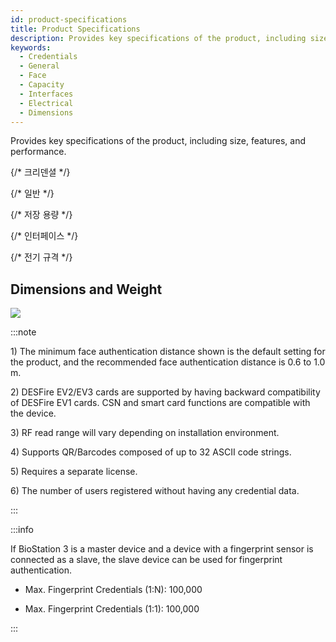 ```yaml
---
id: product-specifications
title: Product Specifications
description: Provides key specifications of the product, including size, features, and performance.
keywords:
  - Credentials
  - General
  - Face
  - Capacity
  - Interfaces
  - Electrical
  - Dimensions
---
```


Provides key specifications of the product, including size, features, and performance.


{/* 크리덴셜 */}

<SpecSection data={specs.biostation3.credentials} />

{/* 일반 */}

<SpecSection data={specs.biostation3.general} />

{/* 저장 용량 */}

<SpecSection data={specs.biostation3.storage} />

{/* 인터페이스 */}

<SpecSection data={specs.biostation3.interface} />

{/* 전기 규격 */}

<SpecSection data={specs.biostation3.power} />

## Dimensions and Weight

<Image src='/img/device/bs3-dimension.svg' className='none' alone />

:::note

<Anno id='anno1'>1)</Anno> The minimum face authentication distance shown is the default setting for the product, and the recommended face authentication distance is 0.6 to 1.0 m.

<Anno id='anno2'>2)</Anno> DESFire EV2/EV3 cards are supported by having backward compatibility of DESFire EV1 cards. CSN and smart card functions are compatible with the device.

<Anno id='anno3'>3)</Anno> RF read range will vary depending on installation environment.

<Anno id='anno4'>4)</Anno> Supports QR/Barcodes composed of up to 32 ASCII code strings.

<Anno id='anno5'>5)</Anno> Requires a separate license.

<Anno id='anno6'>6)</Anno> The number of users registered without having any credential data.

:::

:::info

If BioStation 3 is a master device and a device with a fingerprint sensor is connected as a slave, the slave device can be used for fingerprint authentication.

* Max. Fingerprint Credentials (1:N): 100,000

* Max. Fingerprint Credentials (1:1): 100,000

:::
